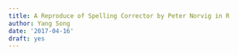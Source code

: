 ```yaml
---
title: A Reproduce of Spelling Corrector by Peter Norvig in R
author: Yang Song
date: '2017-04-16'
draft: yes
---
```


